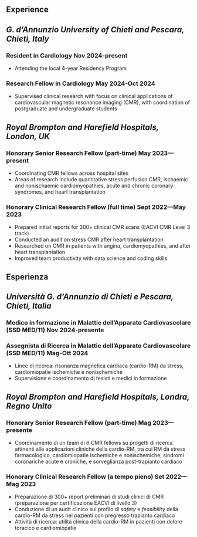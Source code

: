 ::: {.content-visible when-profile="english"}
# Experience

## *G. d’Annunzio University of Chieti and Pescara, Chieti, Italy*

### Resident in Cardiology \hfill Nov 2024-present
  - Attending the local 4-year Residency Program

### Research Fellow in Cardiology \hfill May 2024-Oct 2024
  - Supervised clinical research with focus on clinical applications of cardiovascular magnetic resonance imaging (CMR), with coordination of postgraduate and undergraduate students

## *Royal Brompton and Harefield Hospitals, London, UK* 

### Honorary Senior Research Fellow (part-time) \hfill May 2023—present
   - Coordinating CMR fellows across hospital sites
   - Areas of research include quantitative stress perfusion CMR, ischaemic and nonischaemic cardiomyopathies, acute and chronic coronary syndromes, and heart transplantation

### Honorary Clinical Research Fellow (full time) \hfill Sept 2022—May 2023
  - Prepared initial reports for 300+ clinical CMR scans (EACVI CMR Level 3 track)
  - Conducted an audit on stress CMR after heart transplantation
  - Researched on CMR in patients with angina, cardiomyopathies, and after heart transplantation
  - Improved team productivity with data science and coding skills

:::

::: {.content-visible when-profile="italian"}
# Esperienza

## *Università G. d’Annunzio di Chieti e Pescara, Chieti, Italia* 

### Medico in formazione in Malattie dell'Apparato Cardiovascolare (SSD MED/11) \hfill Nov 2024-presente

### Assegnista di Ricerca in Malattie dell'Apparato Cardiovascolare (SSD MED/11) \hfill Mag-Ott 2024
  - Linee di ricerca: risonanza magnetica cardiaca (cardio-RM) da stress, cardiomiopatie ischemiche e nonischemiche
  - Supervisione e coordinamento di tesisti e medici in formazione

## *Royal Brompton and Harefield Hospitals, Londra, Regno Unito* 

### Honorary Senior Research Fellow (part-time) \hfill Mag 2023—presente
   - Coordinamento di un team di 6 CMR fellows su progetti di ricerca attinenti alle applicazioni cliniche della cardio-RM, tra cui RM da stress farmacologico, cardiomiopatie ischemiche e nonischemiche, sindromi coronariche acute e croniche, e sorveglianza post-trapianto cardiaco

### Honorary Clinical Research Fellow (a tempo pieno) \hfill Set 2022—Mag 2023
  - Preparazione di 300+ report preliminari di studi clinici di CMR (preparazione per certificazione EACVI di livello 3)
  - Conduzione di un audit clinico sul profilo di *safety* e *feasibility* della  cardio-RM da stress nei pazienti con pregresso trapianto cardiaco
  - Attività di ricerca: utilità clinica della cardio-RM in pazienti con dolore toracico e cardiomiopatie

:::